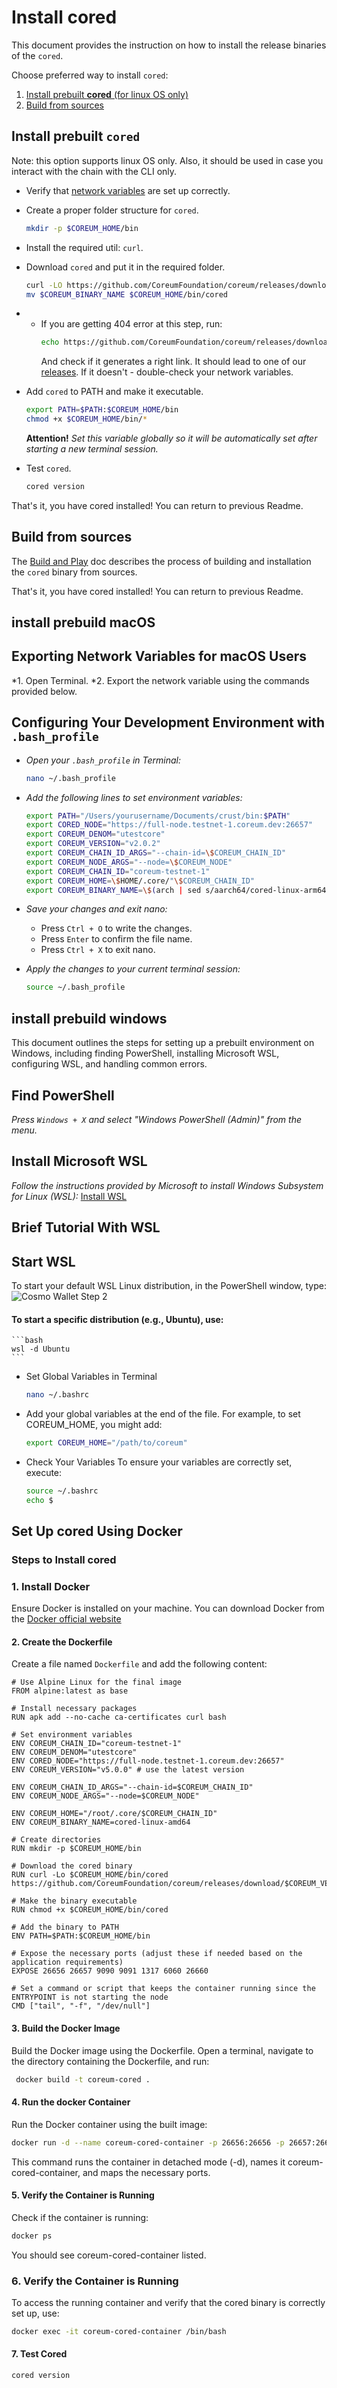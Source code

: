 # Install cored

This document provides the instruction on how to install the release binaries of the `cored`.

Choose preferred way to install `cored`:

1. [Install prebuilt **cored** (for linux OS only)](#install-prebuilt-cored)
2. [Build from sources](#build-from-sources)

## Install prebuilt `cored`

Note: this option supports linux OS only. Also, it should be used in case you interact with the chain with the CLI only.

* Verify that [network variables](/docs/next/tutorials/get-started/setup-cli) are set up correctly.

* Create a proper folder structure for `cored`.

    ```bash
    mkdir -p $COREUM_HOME/bin
    ```

* Install the required util: `curl`.

* Download `cored` and put it in the required folder.

    ```bash
    curl -LO https://github.com/CoreumFoundation/coreum/releases/download/$COREUM_VERSION/$COREUM_BINARY_NAME
    mv $COREUM_BINARY_NAME $COREUM_HOME/bin/cored
    ```
* * If you are getting 404 error at this step, run:
    ```bash
    echo https://github.com/CoreumFoundation/coreum/releases/download/$COREUM_VERSION/$COREUM_BINARY_NAME
    ```
    And check if it generates a right link. It should lead to one of our <a href="https://github.com/CoreumFoundation/coreum/releases" target="_blank" rel="noopener noreferrer" className="text-[#25D695] hover:opacity-80 text-base font-bold">releases</a>.
    If it doesn't - double-check your network variables.

* Add `cored` to PATH and make it executable.

    ```bash
    export PATH=$PATH:$COREUM_HOME/bin
    chmod +x $COREUM_HOME/bin/*
    ```

  **Attention!** *Set this variable globally so it will be automatically set after starting a new terminal session.*

* Test `cored`.

    ```bash
    cored version
    ```

That's it, you have cored installed! You can return to previous Readme.

## Build from sources

The <a href="https://github.com/CoreumFoundation/coreum/blob/master/README.md#build-and-play" target="_blank" rel="noopener noreferrer" className="text-[#25D695] hover:opacity-80 text-base font-bold">Build and Play</a> doc describes the
process of building and installation the `cored` binary from sources.

That's it, you have cored installed! You can return to previous Readme.



## install prebuild macOS

## Exporting Network Variables for macOS Users

*1. Open Terminal.
*2. Export the network variable using the commands provided below.

## Configuring Your Development Environment with `.bash_profile`

- *Open your `.bash_profile` in Terminal:*

    ```bash
    nano ~/.bash_profile
    ```

- *Add the following lines to set environment variables:*

    ```bash
    export PATH="/Users/yourusername/Documents/crust/bin:$PATH"
    export CORED_NODE="https://full-node.testnet-1.coreum.dev:26657"
    export COREUM_DENOM="utestcore"
    export COREUM_VERSION="v2.0.2"
    export COREUM_CHAIN_ID_ARGS="--chain-id=\$COREUM_CHAIN_ID"
    export COREUM_NODE_ARGS="--node=\$COREUM_NODE"
    export COREUM_CHAIN_ID="coreum-testnet-1"
    export COREUM_HOME=\$HOME/.core/"\$COREUM_CHAIN_ID"
    export COREUM_BINARY_NAME=\$(arch | sed s/aarch64/cored-linux-arm64/ | sed s/x86_64/cored-linux-amd64/)
    ```

- *Save your changes and exit nano:*
    - Press `Ctrl + O` to write the changes.
    - Press `Enter` to confirm the file name.
    - Press `Ctrl + X` to exit nano.

- *Apply the changes to your current terminal session:*

    ```bash
    source ~/.bash_profile
    ```

## install prebuild windows

This document outlines the steps for setting up a prebuilt environment on Windows, including finding PowerShell, installing Microsoft WSL, configuring WSL, and handling common errors.

## Find PowerShell

*Press `Windows + X` and select "Windows PowerShell (Admin)" from the menu.*

## Install Microsoft WSL

*Follow the instructions provided by Microsoft to install Windows Subsystem for Linux (WSL):* <a href="https://learn.microsoft.com/en-us/windows/wsl/install" target="_blank" rel="noopener noreferrer" className="text-[#25D695] hover:opacity-80 text-base font-bold">Install WSL</a>

## Brief Tutorial With WSL

## Start WSL

To start your default WSL Linux distribution, in the PowerShell window, type:
<img className="w-85 mb-10" src="/images/tutorials/get-started/Windows.png" alt="Cosmo Wallet Step 2" />


#### To start a specific distribution (e.g., Ubuntu), use:
    ```bash
    wsl -d Ubuntu
    ```

* Set Global Variables in Terminal
    ```bash
    nano ~/.bashrc
    ```
* Add your global variables at the end of the file. For example, to set COREUM_HOME, you might add:
    ```bash
    export COREUM_HOME="/path/to/coreum"
    ```
* Check Your Variables
To ensure your variables are correctly set, execute:
    ```bash
    source ~/.bashrc
    echo $
    ```

## Set Up cored Using Docker

### Steps to Install cored


### 1. Install Docker

Ensure Docker is installed on your machine. You can download Docker from the <a href="https://docs.docker.com/get-docker/" target="_blank" class="text-[#25D695] hover:opacity-80 font-bold">Docker official website</a>

#### 2. Create the Dockerfile

Create a file named `Dockerfile` and add the following content:

```Docker
# Use Alpine Linux for the final image
FROM alpine:latest as base

# Install necessary packages
RUN apk add --no-cache ca-certificates curl bash

# Set environment variables
ENV COREUM_CHAIN_ID="coreum-testnet-1"
ENV COREUM_DENOM="utestcore"
ENV CORED_NODE="https://full-node.testnet-1.coreum.dev:26657"
ENV COREUM_VERSION="v5.0.0" # use the latest version

ENV COREUM_CHAIN_ID_ARGS="--chain-id=$COREUM_CHAIN_ID"
ENV COREUM_NODE_ARGS="--node=$COREUM_NODE"

ENV COREUM_HOME="/root/.core/$COREUM_CHAIN_ID"
ENV COREUM_BINARY_NAME=cored-linux-amd64

# Create directories
RUN mkdir -p $COREUM_HOME/bin

# Download the cored binary
RUN curl -Lo $COREUM_HOME/bin/cored https://github.com/CoreumFoundation/coreum/releases/download/$COREUM_VERSION/$COREUM_BINARY_NAME

# Make the binary executable
RUN chmod +x $COREUM_HOME/bin/cored

# Add the binary to PATH
ENV PATH=$PATH:$COREUM_HOME/bin

# Expose the necessary ports (adjust these if needed based on the application requirements)
EXPOSE 26656 26657 9090 9091 1317 6060 26660

# Set a command or script that keeps the container running since the ENTRYPOINT is not starting the node
CMD ["tail", "-f", "/dev/null"]
```

#### 3. Build the Docker Image
Build the Docker image using the Dockerfile. Open a terminal, navigate to the directory containing the Dockerfile, and run:

```bash
 docker build -t coreum-cored .
```

#### 4. Run the docker Container
Run the Docker container using the built image:

```bash
docker run -d --name coreum-cored-container -p 26656:26656 -p 26657:26657 -p 9090:9090 -p 9091:9091 -p 1317:1317 -p 6060:6060 -p 26660:26660 coreum-cored
```
This command runs the container in detached mode (-d), names it coreum-cored-container, and maps the necessary ports.


#### 5. Verify the Container is Running
Check if the container is running:

```bash
docker ps
```
You should see coreum-cored-container listed.

### 6. Verify the Container is Running
To access the running container and verify that the cored binary is correctly set up, use:

```bash
docker exec -it coreum-cored-container /bin/bash
```

#### 7. Test Cored
```bash
cored version
```
